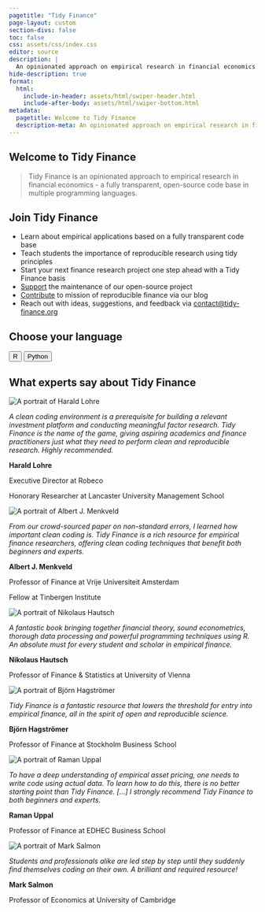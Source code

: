 ```yaml
---
pagetitle: "Tidy Finance"
page-layout: custom
section-divs: false
toc: false
css: assets/css/index.css
editor: source
description: | 
  An opinionated approach on empirical research in financial economics.
hide-description: true 
format: 
  html:
    include-in-header: assets/html/swiper-header.html
    include-after-body: assets/html/swiper-bottom.html
metadata:
  pagetitle: Welcome to Tidy Finance
  description-meta: An opinionated approach on empirical research in financial economics using the programming languages R and Python.
--- 
```


::: {.content-block}

# Welcome to Tidy Finance

> Tidy Finance is an opinionated approach to empirical research in financial economics - a fully transparent, open-source code base in multiple programming languages.

## Join Tidy Finance

- Learn about empirical applications based on a fully transparent code base
- Teach students the importance of reproducible research using tidy principles
- Start your next finance research project one step ahead with a Tidy Finance basis
- [Support](support.qmd) the maintenance of our open-source project
- [Contribute](contribute.qmd) to mission of reproducible finance via our blog
- Reach out with ideas, suggestions, and feedback via [contact\@tidy-finance.org](mailto:contact@tidy-finance.org)

## Choose your language

::: {.center}
<button class="btn-action-r" onclick="window.location.href='r/index.html';">
  R
</button>
<button class="btn-action-python" onclick="window.location.href='python/index.html';">
  Python
</button>
:::

## What experts say about Tidy Finance
 
```{=html}
<!-- Slider main container -->
<div class="swiper">
  <!-- Additional required wrapper -->
  <div class="swiper-wrapper" id="swiper-wrapper">
    <!-- Slides -->
    
    <div class="swiper-slide">
      <div class="quote-image">
        <img src="assets/img/quotes/harald_lohre.jpg" alt="A portrait of Harald Lohre">
      </div>
      <p><i>A clean coding environment is a prerequisite for building a relevant investment platform and conducting meaningful factor research. Tidy Finance is the name of the game, giving aspiring academics and finance practitioners just what they need to perform clean and reproducible  research. Highly recommended.</i></p>
      <div class="quote-author">
          <p><strong>Harald Lohre</strong></p>
          <p>Executive Director at Robeco</p>
          <p>Honorary Researcher at Lancaster University Management School</p>
      </div>
    </div>
    
    <div class="swiper-slide">
      <div class="quote-image">
        <img src="assets/img/quotes/albert_j_menkveld.jpeg" alt="A portrait of Albert J. Menkveld">
      </div>
      <p><i>From our crowd-sourced paper on non-standard errors, I learned how important clean coding is. Tidy Finance is a rich resource for empirical finance researchers, offering clean coding techniques that benefit both beginners and experts.</i></p>
      <div class="quote-author">
          <p><strong>Albert J. Menkveld</strong></p>
          <p>Professor of Finance at Vrije Universiteit Amsterdam</p>
          <p>Fellow at Tinbergen Institute</p>
      </div>
    </div>
    
    <div class="swiper-slide">
      <div class="quote-image">
        <img src="assets/img/quotes/nikolaus_hautsch.jpeg" alt="A portrait of Nikolaus Hautsch">
      </div>
      <p><i>A fantastic book bringing together financial theory, sound econometrics, thorough data processing and powerful programming techniques using R. An absolute must for every student and scholar in empirical finance.</i></p>
      <div class="quote-author">
          <p><strong>Nikolaus Hautsch</strong></p>
          <p>Professor of Finance & Statistics at University of Vienna</p>
      </div>
    </div>
    
    <div class="swiper-slide">
      <div class="quote-image">
        <img src="assets/img/quotes/bjoern_hagstroemer.jpeg" alt="A portrait of Björn Hagströmer">
      </div>
      <p><i>Tidy Finance is a fantastic resource that lowers the threshold for entry into empirical finance, all in the spirit of open and reproducible science.</i></p>
      <div class="quote-author">
          <p><strong>Björn Hagströmer</strong></p>
          <p>Professor of Finance at Stockholm Business School</p>
      </div>
    </div>
    
    <div class="swiper-slide">
      <div class="quote-image">
        <img src="assets/img/quotes/raman_uppal.jpeg" alt="A portrait of Raman Uppal">
      </div>
      <p><i>To have a deep understanding of empirical asset pricing, one needs to write code using actual data. To learn how to do this, there is no better starting point than Tidy Finance. [...] I strongly recommend Tidy Finance to both beginners and experts.</i></p>
      <div class="quote-author">
          <p><strong>Raman Uppal</strong></p>
          <p>Professor of Finance at EDHEC Business School</p>
      </div>
    </div>
    
    <div class="swiper-slide">
      <div class="quote-image">
        <img src="assets/img/quotes/mark_salmon.jpeg" alt="A portrait of Mark Salmon">
      </div>
      <p><i>Students and professionals alike are led step by step until they suddenly find themselves coding on their own. A brilliant and required resource!</i></p>
      <div class="quote-author">
          <p><strong>Mark Salmon</strong></p>
          <p>Professor of Economics at University of Cambridge</p>
      </div>
    </div>
    
  </div>

  <!-- Pagination buttons -->
  <div class="swiper-button-prev"></div>
  <div class="swiper-button-next"></div>
   
</div>
```

<!-- ## Who maintains this website -->

<!-- ```{=html} -->
<!-- <div class="team-grid"> -->
<!--   <div class="team-member" onclick="openInNewTab('https://www.linkedin.com/in/christophscheuch/');"> -->
<!--     <img src="assets/img/christoph_scheuch.jpeg" alt="Member 2"> -->
<!--     <h3>Christoph Scheuch</h3> -->
<!--     <p>Head of Artificial Intelligence at wikifolio.com</p> -->
<!--     <span class="team-member-cta">LinkedIn &#x2192;</span> -->
<!--   </div> -->
<!--   <div class="team-member" onclick="openInNewTab('https://www.linkedin.com/in/voigtstefan/');"> -->
<!--     <img src="assets/img/stefan_voigt.jpeg" alt="Member 3"> -->
<!--     <h3>Stefan Voigt</h3> -->
<!--     <p>Assistant Professor of Finance at University of Copenhagen</p> -->
<!--     <span class="team-member-cta">LinkedIn &#x2192;</span> -->
<!--   </div> -->
<!--   <div class="team-member"  onclick="openInNewTab('https://www.linkedin.com/in/patrick-weiss/');"> -->
<!--     <img src="assets/img/patrick_weiss.jpeg" alt="Member 4"> -->
<!--     <h3>Patrick Weiss</h3> -->
<!--     <p>Assistant Professor of Finance at Reykjavik University </p> -->
<!--     <span class="team-member-cta">LinkedIn &#x2192;</span> -->
<!--   </div> -->
<!--   <div class="team-member" onclick="openInNewTab('https://www.linkedin.com/in/christoph-frey-b66a164/');"> -->
<!--     <img src="assets/img/christoph_frey.jpeg" alt="Member 1"> -->
<!--     <h3>Christoph Frey</h3> -->
<!--     <p>Quantitative Researcher at Pinechip Capital</p> -->
<!--     <span class="team-member-cta">LinkedIn &#x2192;</span> -->
<!--   </div> -->
<!-- </div> -->

<!-- <script> -->
<!-- function openInNewTab(url) { -->
<!--   window.open(url, '_blank').focus(); -->
<!-- } -->
<!-- </script> -->
<!-- ``` -->

:::


